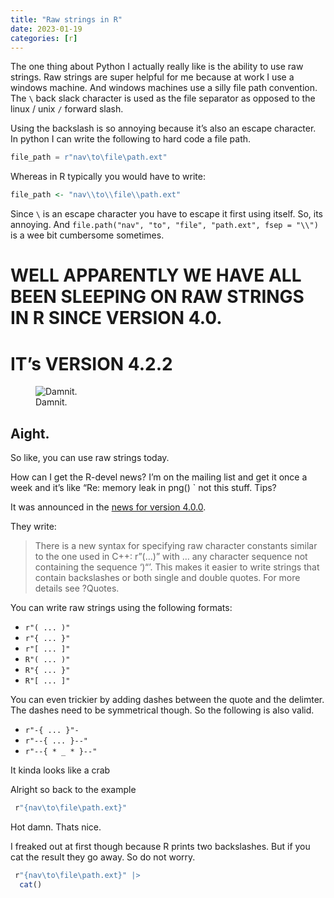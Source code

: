```yaml
---
title: "Raw strings in R"
date: 2023-01-19
categories: [r]
---
```


The one thing about Python I actually really like is the ability to use raw strings. Raw strings are super helpful for me because at work I use a windows machine. And windows machines use a silly file path convention. The `\` back slack character is used as the file separator as opposed to the linux / unix `/` forward slash. 

Using the backslash is so annoying because it's also an escape character. In python I can write the following to hard code a file path.

```python
file_path = r"nav\to\file\path.ext"
```

Whereas in R typically you would have to write:

```r
file_path <- "nav\\to\\file\\path.ext"
```

Since `\` is an escape character you have to escape it first using itself. So, its annoying. And `file.path("nav", "to", "file", "path.ext", fsep = "\\")` is a wee bit cumbersome sometimes.

# WELL APPARENTLY WE HAVE ALL BEEN SLEEPING ON RAW STRINGS IN R SINCE VERSION 4.0. 

# IT's VERSION 4.2.2


![Damnit.](https://media.giphy.com/media/3o7TKA3ypeMbOXSrp6/giphy.gif)

## Aight.

So like, you can use raw strings today.

[How can I get the R-devel news? I'm on the mailing list and get it once a week and it's like "Re: memory leak in png() ` not this stuff. Tips?]{.aside}


It was announced in the [news for version 4.0.0 ](https://cran.r-project.org/doc/manuals/r-devel/NEWS.html).

They write: 

> There is a new syntax for specifying raw character constants similar to the one used in C++: r"(...)" with ... any character sequence not containing the sequence ‘⁠)"⁠’. This makes it easier to write strings that contain backslashes or both single and double quotes. For more details see ?Quotes.


You can write raw strings using the following formats:

- `r"( ... )"`
- `r"{ ... }"`
- `r"[ ... ]"`
- `R"( ... )"`
- `R"{ ... }"`
- `R"[ ... ]"`

You can even trickier by adding dashes between the quote and the delimter. The dashes need to be symmetrical though. So the following is also valid.


- `r"-{ ... }"-`
- `r"--{ ... }--"`
- `r"--{ * _ * }--"`

[It kinda looks like a crab]{.aside}


Alright so back to the example

```r
 r"{nav\to\file\path.ext}"
```
Hot damn. Thats nice. 

I freaked out at first though because R prints two backslashes. But if you cat the result they go away. So do not worry. 

```r
 r"{nav\to\file\path.ext}" |> 
  cat()
```



